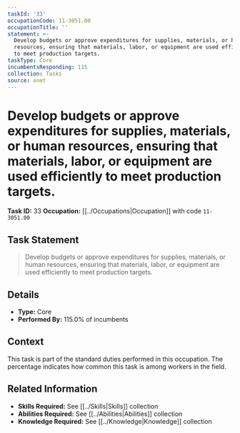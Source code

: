 ```yaml
---
taskId: '33'
occupationCode: 11-3051.00
occupationTitle: ''
statement: >-
  Develop budgets or approve expenditures for supplies, materials, or human
  resources, ensuring that materials, labor, or equipment are used efficiently
  to meet production targets.
taskType: Core
incumbentsResponding: 115
collection: Tasks
source: onet
---
```

# Develop budgets or approve expenditures for supplies, materials, or human resources, ensuring that materials, labor, or equipment are used efficiently to meet production targets.

**Task ID:** 33
**Occupation:** [[../Occupations|Occupation]] with code `11-3051.00`

## Task Statement

> Develop budgets or approve expenditures for supplies, materials, or human resources, ensuring that materials, labor, or equipment are used efficiently to meet production targets.

## Details

- **Type:** Core
- **Performed By:** 115.0% of incumbents

## Context

This task is part of the standard duties performed in this occupation. The percentage indicates how common this task is among workers in the field.

## Related Information

- **Skills Required:** See [[../Skills|Skills]] collection
- **Abilities Required:** See [[../Abilities|Abilities]] collection
- **Knowledge Required:** See [[../Knowledge|Knowledge]] collection
